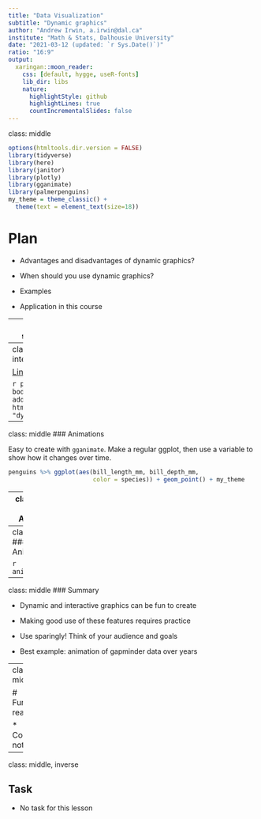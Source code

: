 ```yaml
---
title: "Data Visualization"
subtitle: "Dynamic graphics"
author: "Andrew Irwin, a.irwin@dal.ca"
institute: "Math & Stats, Dalhousie University"
date: "2021-03-12 (updated: `r Sys.Date()`)"
ratio: "16:9"
output:
  xaringan::moon_reader:
    css: [default, hygge, useR-fonts]
    lib_dir: libs
    nature:
      highlightStyle: github
      highlightLines: true
      countIncrementalSlides: false
---
```

class: middle

```r
options(htmltools.dir.version = FALSE)
library(tidyverse)
library(here)
library(janitor)
library(plotly)
library(gganimate)
library(palmerpenguins)
my_theme = theme_classic() + 
  theme(text = element_text(size=18))
```

# Plan

* Advantages and disadvantages of dynamic graphics?

* When should you use dynamic graphics?

* Examples

* Application in this course

---
class: middle
### When and Why should you use dynamic graphics?

* Interactivity

* Show changes over time (in the data) over time (as perceived by the viewer)

* Easy to make too complicated

* Requires interaction and may not immediately make the point you want to make

* Distracting

---
class: middle
### Highlights and interaction

[Link to interactive graphic](dynamic-graphics-1.html)

```r
p1 <- penguins %>% plot_ly(x = ~ body_mass_g, y = ~ bill_length_mm) %>%
  add_markers(color = ~ species)
htmlwidgets::saveWidget(as_widget(p1), "dynamic-graphics-1.html")
```

---
class: middle
### Animations

Easy to create with `gganimate`. Make a regular ggplot, then use a variable to show how it changes over time.

```r
penguins %>% ggplot(aes(bill_length_mm, bill_depth_mm,
                        color = species)) + geom_point() + my_theme
```

---
class: middle
### Animations

Easy to create with `gganimate`. Make a regular ggplot, then use a variable to show how it changes over time.

Shown on next slide.

```r
b = seq(2500, 6500, by = 500)
anim1 <- penguins %>% mutate(size_class = cut(body_mass_g, 
                                              breaks=b, dig.lab=4),
                    group=1:n()) %>%
  ggplot(aes(bill_length_mm, bill_depth_mm,
             color = species, group=group)) + 
  geom_point() + 
  labs(title = "Body mass in the interval {closest_state}") +
  transition_states(size_class) +
  enter_fade() + exit_fade() + my_theme
```

---
class: middle
### Animations

```r
animate(anim1)
```

---
class: middle
### Summary

* Dynamic and interactive graphics can be fun to create

* Making good use of these features requires practice

* Use sparingly! Think of your audience and goals

* Best example: animation of gapminder data over years

---
class: middle

# Further reading

* Course notes

---
class: middle, inverse

## Task

* No task for this lesson




